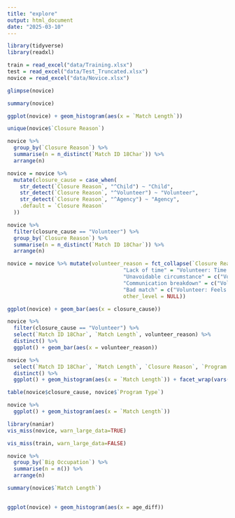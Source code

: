 ```yaml
---
title: "explore"
output: html_document
date: "2025-03-10"
---
```


```r
library(tidyverse)
library(readxl)
```

```r
train = read_excel("data/Training.xlsx")
test = read_excel("data/Test_Truncated.xlsx")
novice = read_excel("data/Novice.xlsx")
```

```r
glimpse(novice)
```

```r
summary(novice)
```

```r
ggplot(novice) + geom_histogram(aes(x = `Match Length`))
```

```r
unique(novice$`Closure Reason`)
```

```r
novice %>%
  group_by(`Closure Reason`) %>%
  summarise(n = n_distinct(`Match ID 18Char`)) %>%
  arrange(n)
```

```r
novice = novice %>%
  mutate(closure_cause = case_when(
    str_detect(`Closure Reason`, "^Child") ~ "Child",
    str_detect(`Closure Reason`, "^Volunteer") ~ "Volunteer",
    str_detect(`Closure Reason`, "^Agency") ~ "Agency",
    .default = `Closure Reason`
  ))


```

```r
novice %>%
  filter(closure_cause == "Volunteer") %>%
  group_by(`Closure Reason`) %>%
  summarise(n = n_distinct(`Match ID 18Char`)) %>%
  arrange(n)
```
```r
novice = novice %>% mutate(volunteer_reason = fct_collapse(`Closure Reason`, 
                                     "Lack of time" = "Volunteer: Time constraint",
                                     "Unavoidable circumstance" = c("Volunteer: Moved", "Volunteer: Moved out of service area", "Volunteer: Changed workplace/school partnership", "Volunteer: Health", "Volunteer: Deceased", "Volunteer: Moved within service area"),
                                     "Communication breakdown" = c("Volunteer: Lost contact with child/agency", "Volunteer: Lost contact with child/family", "Volunteer: Lost contact with agency"), 
                                     "Bad match" = c("Volunteer: Feels incompatible with child/family", "Volunteer: Unrealistic expectations", "Volunteer: Infraction of match rules/agency policies"),
                                     other_level = NULL))

```

```r
ggplot(novice) + geom_bar(aes(x = closure_cause))
```


```r
novice %>%
  filter(closure_cause == "Volunteer") %>%
  select(`Match ID 18Char`, `Match Length`, volunteer_reason) %>%
  distinct() %>%
  ggplot() + geom_bar(aes(x = volunteer_reason))
```

```r
novice %>%
  select(`Match ID 18Char`, `Match Length`, `Closure Reason`, `Program Type`) %>%
  distinct() %>% 
  ggplot() + geom_histogram(aes(x = `Match Length`)) + facet_wrap(vars(`Program Type`))
```

```r

table(novice$closure_cause, novice$`Program Type`)
```
```r
novice %>%
  ggplot() + geom_histogram(aes(x = `Match Length`))
```

```r
library(naniar)
vis_miss(novice, warn_large_data=TRUE)
```
```r
vis_miss(train, warn_large_data=FALSE)
```

```r
novice %>%
  group_by(`Big Occupation`) %>%
  summarise(n = n()) %>%
  arrange(n)
```

```r
summary(novice$`Match Length`)
  
```

```r
ggplot(novice) + geom_histogram(aes(x = age_diff))
```

